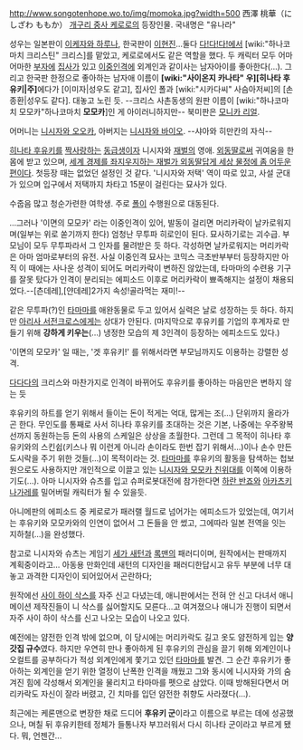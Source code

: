 http://www.songotenhope.wo.to/img/momoka.jpg?width=500
西澤 桃華（にしざわ ももか）
[[개구리 중사 케로로]]의 등장인물. 국내명은 "유나라"

성우는 일본판이 [[이케자와 하루나]], 한국판이 [[이현진]]...둘다 [[다!다!다!]]에서 [wiki:"하나코마치 크리스틴" 크리스]를 맡았고, 케로로에서도 같은 역할을 했다. 두 캐릭터 모두 어마어마한 [[부자]]에 [[집사]]가 있고 [[이중인격]]에 외계인과 같이사는 남자아이를 좋아한다(...). 그리고 한국판 한정으로 좋아하는 남자애 이름이 '''[wiki:"사이온지 카나타" 우][히나타 후유키|주]'''에다가 [이미자|성우도 같고], 집사인 폴과 [wiki:"시카다씨" 사슴아저씨]의 [손종환|성우도 같다]. 대놓고 노린 듯. --크리스 사촌동생의 원판 이름이 [wiki:"하나코마치 모모카"하나코마치 '''모모카''']인 게 아이러니하지만-- 북미판은 [[모니카 리얼]].

어머니는 [[니시자와 오오카]], 아버지는 [[니시자와 바이오]]. --샤아와 히만칸의 자식--

[[히나타 후유키]]를 [[짝사랑]]하는 [[동급생]]이자 니시자와 [[재벌]]의 영애. [[외동딸]]로써 귀여움을 한 몸에 받고 있으며, [[하루카(드림 클럽)|세계 경제를 좌지우지하는 재벌가 외동딸답게 세상 물정에 좀 어두운 편이다]]. 첫등장 때는 없었던 설정인 것 같다. '니시자와 저택' 역이 따로 있고, 사설 군대가 있으며 입구에서 저택까지 차타고 15분이 걸린다는 묘사가 있다.

수줍음 많고 청순가련한 여학생. 주로 [[폴]]이 수행원으로 대동된다.

…그러나 '이면의 모모카' 라는 이중인격이 있어, 발동이 걸리면 머리카락이 날카로워지며(일부는 위로 쏟기까지 한다) 엄청난 무투파 히로인이 된다. 묘사하기로는 괴수급. 부모님이 모두 무투파라서 그 인자를 물려받은 듯 하다. 각성하면 날카로워지는 머리카락은 아마 엄마로부터의 유전. 사실 이중인격 묘사는 코믹스 극초반부부터 등장하지만 아직 이 때에는 사나운 성격이 되어도 머리카락이 변하진 않았는데, 타마마의 수련용 기구를 잘못 탔다가 인격이 분리되는 에피소드 이후로 머리카락이 뾰족해지는 설정이 채용되었다.--[츤데레],[얀데레]2가지 속성!골라먹는 재미!--

같은 무투파(?)인 [[타마마]]를 애완동물로 두고 있어서 실력은 날로 성장하는 듯 하다. 하지만 [[아리사 서전크로스]]에게는 상대가 안된다. (마지막으로 후유키를 기업의 후계자로 만들기 위해 '''강하게 키우는'''(...) 냉정한 모습의 제 3인격이 등장하는 에피소드도 있다.)

'이면의 모모카' 일 때는, '겟 후유키!' 를 위해서라면 부모님까지도 이용하는 강렬한 성격.

[[다다다]]의 크리스와 마찬가지로 인격이 바뀌어도 후유키를 좋아하는 마음만은 변하지 않는 듯

후유키의 하트를 얻기 위해서 들이는 돈이 적게는 억대, 많게는 조(...) 단위까지 올라가곤 한다. 무인도를 통째로 사서 히나타 후유키를 초대하는 것은 기본, 나중에는 우주왕복선까지 동원하는등 돈의 사용의 스케일은 상상을 초월한다. 그런데 그 목적이 히나타 후유키와의 스킨쉽(키스나 뭐 이런게 아니라 손이라도 한번 잡기 위해서...)이나 손수 만든 도시락을 주기 위한 것들(...)이 목적이라는 것. [[타마마]]를 후유키의 활동을 탐색하는 첩보원으로도 사용하지만 개인적으로 이끌고 있는 [[니시자와 모모카 친위대]]를 이쪽에 이용하기도(...). 아마 니시자와 슈츠를 입고 슈퍼로봇대전에 참가한다면 [[하란 반죠]]와 [[아카츠키 나가레]]를 밀어버릴 캐릭터가 될 수 있을듯.

아니메판의 에피소드 중 케로로가 패러랠 월드로 넘어가는 에피소드가 있었는데, 여기서는 후유키와 모모카와의 인연이 없어서 그 돈들을 안 썼고, 그에따라 일본 전역을 잇는 지하철(...)을 완성했다.

참고로 니시자와 슈츠는 게임기 [[세가 새턴]]과 [[록맨]]의 패러디이며, 원작에서는 판매까지 계획중이라고... 아동용 만화인데 새턴의 디자인을 패러디한답시고 유두 부분에 너무 대놓고 과격한 디자인이 되어있어서 곤란하다;

원작에선 [[사이 하이 삭스]]를 자주 신고 다녔는데, 애니판에서는 전혀 안 신고 다녀서 애니메이션 제작진들이 니 삭스를 싫어할지도 모른다...고 여겨졌으나 애니가 진행이 되면서 자주 사이 하이 삭스를 신고 나오는 모습이 나오고 있다.

예전에는 얌전한 인격 밖에 없으며, 이 당시에는 머리카락도 길고 옷도 얌전하게 입는 '''양갓집 규수'''였다. 하지만 우연히 만나 좋아하게 된 후유키의 관심을 끌기 위해 외계인이나 오컬트를 공부하다가 적성 외계인에게 쫓기고 있던 [[타마마]]를 발견. 그 순간 후유키가 좋아하는 외계인을 얻기 위한 열정이 난폭한 인격을 깨웠고 그와 동시에 니시자와 가의 숨겨진 힘에 각성해서 외계인을 물리치고 타마마를 펫으로 삼았다. 이때 방해된다면서 머리카락도 자신이 잘라 버렸고, 긴 치마를 입던 얌전한 취향도 사라졌다(...).

최근에는 케론맨으로 변장한 채로 드디어 '''후유키 군'''이라고 이름으로 부르는 데에 성공했으나, 며칠 뒤 후유키한테 정체가 들통나자 부끄러워서 다시 히나타 군이라고 부르게 됐다. 뭐, 언젠간...
